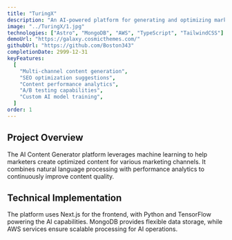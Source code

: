 ```yaml
---
title: "TuringX"
description: "An AI-powered platform for generating and optimizing marketing content across multiple channels."
image: "../TuringX/1.jpg"
technologies: ["Astro", "MongoDB", "AWS", "TypeScript", "TailwindCSS"]
demoUrl: "https://galaxy.cosmicthemes.com/"
githubUrl: "https://github.com/Boston343"
completionDate: 2999-12-31
keyFeatures:
  [
    "Multi-channel content generation",
    "SEO optimization suggestions",
    "Content performance analytics",
    "A/B testing capabilities",
    "Custom AI model training",
  ]
order: 1
---
```


## Project Overview

The AI Content Generator platform leverages machine learning to help marketers create optimized content for various marketing channels. It combines natural language processing with performance analytics to continuously improve content quality.

## Technical Implementation

The platform uses Next.js for the frontend, with Python and TensorFlow powering the AI capabilities. MongoDB provides flexible data storage, while AWS services ensure scalable processing for AI operations.
